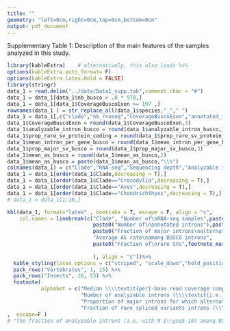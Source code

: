 ```yaml
---
title: ""
geometry: "left=0cm,right=0cm,top=0cm,bottom=0cm"
output: pdf_document
---
```


Supplementary Table 1: Description of the main features of the samples analyzed in this study.

```r
library(kableExtra)    # alternatively, this also loads %>%
options(kableExtra.auto_format= F)
options(kableExtra.latex.Hold = FALSE)
library(stringr)
data_1 = read.delim("../data/Data1_supp.tab",comment.char = "#")
data_1 = data_1[data_1$nb_busco > .8 * 978,]
data_1 = data_1[data_1$CoverageBuscoExon >= 197 ,]
rownames(data_1 ) = str_replace_all(data_1$species,"_"," ")
data_1 = data_1[,c("clade","nb_rnaseq","CoverageBuscoExon","annotated_intron_busco","analyzable_intron_busco","mean_intron_per_gene_busco","prop_major_sv_busco","mean_as_busco","prop_rare_sv_protein_coding")]
data_1$CoverageBuscoExon = round(data_1$CoverageBuscoExon,3)
data_1$analyzable_intron_busco = round(data_1$analyzable_intron_busco,3)
data_1$prop_rare_sv_protein_coding = round(data_1$prop_rare_sv_protein_coding/100,3)
data_1$mean_intron_per_gene_busco = round(data_1$mean_intron_per_gene_busco,1)
data_1$prop_major_sv_busco = round(data_1$prop_major_sv_busco,3)
data_1$mean_as_busco = round(data_1$mean_as_busco,2)
data_1$mean_as_busco = paste(data_1$mean_as_busco,"\\%")
colnames(data_1) = c("Clade","RNA-seq","Sequencing depth","Analyzable introns" ,"Major alt. spliced","Intron per gene","AS busco","Rare SVs")
data_1 = data_1[order(data_1$Clade,decreasing = T),]
data_1 = data_1[order(data_1$Clade=="Crocodylia",decreasing = T),]
data_1 = data_1[order(data_1$Clade=="Aves",decreasing = T),]
data_1 = data_1[order(data_1$Clade=="Chondrichthyes",decreasing = T),]
# data_1 = data_1[1:10,]

kbl(data_1, format="latex" , booktabs = T, escape = F, align = "c", 
    col.names = linebreak(c("Clade", "Number of\nRNA-seq samples",paste0("Sequencing depth","\n(\\textit{per}","-base read)",footnote_marker_alphabet(1)),
                            paste0("Number of\nannotated introns"),paste0("Number of\nanalyzable introns",footnote_marker_alphabet(2)),"Average number of introns\n\\textit{per} BUSCO gene",
                            paste0("Fraction of major introns\nalternatively spliced",footnote_marker_alphabet(3)),
                            "Average AS rate\namong BUSCO introns",
                            paste0("Fraction of\nrare SVs",footnote_marker_alphabet(4)) 
                            
                            ), align = "c"))%>% 
  kable_styling(latex_options = c("striped", "scale_down","hold_position"),position = "center")%>%
  pack_rows("Vertebrates", 1, 15) %>%
  pack_rows("Insects", 16, 53) %>%
  footnote(
           alphabet = c("Median \\\\textit{per}-base read coverage computed on BUSCO gene exons",
                        "Number of analyzable introns (\\\\textit{i.e.} with $\\\\mathrm{N_s+N_a\\\\geq}$ 10) among BUSCO genes",
                        "Proportion of major introns for which alternative splicing has been detected (\\\\textit{i.e.} with $\\\\mathrm{N^m\\>}$ 0) among BUSCO genes",
                        "Fraction of rare spliced variants introns (\\\\textit{i.e.} with MIRA $\\\\leq$ 5\\\\%) among all protein-coding genes")
,  escape=F )
# "The fraction of analyzable introns (i.e. with N $\\geq$ 10) among BUSCO genes"

```
